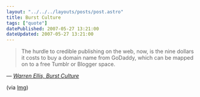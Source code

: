 ```yaml
---
layout: "../../../layouts/posts/post.astro"
title: Burst Culture
tags: ["quote"]
datePublished: 2007-05-27 13:21:00
dateUpdated: 2007-05-27 13:21:00
---
```


> The hurdle to credible publishing on the web, now, is the nine dollars it costs to buy a domain name from GoDaddy, which can be mapped on to a free Tumblr or Blogger space.

— <cite>[Warren Ellis, _Burst Culture_](http://www.warrenellis.com/?p=4374)</cite>

(via [lmg](http://www.timemachinego.com/linkmachinego/))
